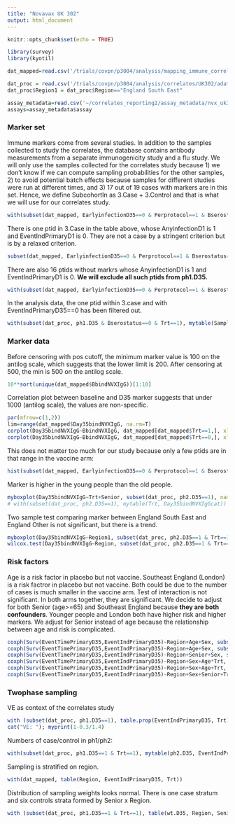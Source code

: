 ```yaml
---
title: "Novavax UK 302"
output: html_document
---
```


```r
knitr::opts_chunk$set(echo = TRUE)

library(survey)
library(kyotil)

dat_mapped=read.csv('/trials/covpn/p3004/analysis/mapping_immune_correlates/UK302/adata/COVID_Novavax_302UK_mapped_20240318.csv')

dat_proc = read.csv('/trials/covpn/p3004/analysis/correlates/UK302/adata/nvx_uk302_data_processed_20240320.csv')
dat_proc$Region1 = dat_proc$Region=="England South East"

assay_metadata=read.csv('~/correlates_reporting2/assay_metadata/nvx_uk302_assay_metadata.csv')
assays=assay_metadata$assay

```


### Marker set

Immune markers come from several studies. In addition to the samples collected to study the correlates, the database contains antibody measurements from a separate immunogenicity study and a flu study. We will only use the samples collected for the correlates study because 1) we don't know if we can compute sampling probabilities for the other samples, 2) to avoid potential batch effects because samples for different studies were run at different times, and 3) 17 out of 19 cases with markers are in this set. Hence, we define SubcohortIn as 3.Case + 3.Control and that is what we will use for our correlates study. 
```r
with(subset(dat_mapped, EarlyinfectionD35==0 & Perprotocol==1 & Bserostatus==0 & Trt==1), mytable(SampleSet, EventIndPrimaryD35))
```

There is one ptid in 3.Case in the table above, whose AnyinfectionD1 is 1 and EventIndPrimaryD1 is 0. They are not a case by a stringent criterion but is by a relaxed criterion.
```r
subset(dat_mapped, EarlyinfectionD35==0 & Perprotocol==1 & Bserostatus==0 & Trt==1 & EventIndPrimaryD35==0 & SampleSet=="3.Case", select=c(Subjectid, AnyinfectionD1, EventIndPrimaryD1))
```

There are also 16 ptids without markrs whose AnyinfectionD1 is 1 and EventIndPrimaryD1 is 0. **We will exclude all such ptids from ph1.D35.**
```r
with(subset(dat_mapped, EarlyinfectionD35==0 & Perprotocol==1 & Bserostatus==0 & Trt==1 & AnyinfectionD1==1 & EventIndPrimaryD1==0), mytable( SubcohortInd))
```
In the analysis data, the one ptid within 3.case and with EventIndPrimaryD35==0 has been filtered out.
```r
with(subset(dat_proc, ph1.D35 & Bserostatus==0 & Trt==1), mytable(SampleSet, EventIndPrimaryD35))
```

### Marker data

Before censoring with pos cutoff, the minimum marker value is 100 on the antilog scale, which suggests that the lower limit is 200. After censoring at 500, the min is 500 on the antilog scale.
```r
10**sort(unique(dat_mapped$BbindNVXIgG))[1:10]
```

Correlation plot between baseline and D35 marker suggests that under 1000 (antilog scale), the values are non-specific. 
```r
par(mfrow=c(1,2))
lim=range(dat_mapped$Day35bindNVXIgG, na.rm=T)
corplot(Day35bindNVXIgG~BbindNVXIgG, dat_mapped[dat_mapped$Trt==1,], xlim=lim, asp=1, main="Vacc")
corplot(Day35bindNVXIgG~BbindNVXIgG, dat_mapped[dat_mapped$Trt==0,], xlim=lim, asp=1, main="Plac")
```

This does not matter too much for our study because only a few ptids are in that range in the vaccine arm:
```r
hist(subset(dat_mapped, EarlyinfectionD35==0 & Perprotocol==1 & Bserostatus==0 & Trt==1 & SubcohortInd==1)$Day35bindNVXIgG, main="")
```

Marker is higher in the young people than the old people.
```r
myboxplot(Day35bindNVXIgG~Trt+Senior, subset(dat_proc, ph2.D35==1), names=c("plac,young","vacc,young","plac,senior","vacc,senior"))
# with(subset(dat_proc, ph2.D35==1), mytable(Trt, Day35bindNVXIgGcat))
```


Two sample test comparing marker between England South East and England Other is not significant, but there is a trend.
```r
myboxplot(Day35bindNVXIgG~Region1, subset(dat_proc, ph2.D35==1 & Trt==1), cex.axis=0.8, test="w", names=c("Other","England South East"))
wilcox.test(Day35bindNVXIgG~Region, subset(dat_proc, ph2.D35==1 & Trt==1 & Region!="Scotland, Wales, Northern Ireland"))
```


### Risk factors 
Age is a risk factor in placebo but not vaccine. Southeast England (London) is a risk factror in placebo but not vaccine. Both could be due to the number of cases is much smaller in the vaccine arm. Test of interaction is not significant. In both arms together, they are significant. We decide to adjust for both Senior (age>=65) and Southeast England because **they are both confounders**. Younger people and London both have higher risk and higher markers. We adjust for Senior instead of age because the relationship between age and risk is complicated.
```r
coxph(Surv(EventTimePrimaryD35,EventIndPrimaryD35)~Region+Age+Sex, subset(dat_proc, ph1.D35==1 & Trt==0))
coxph(Surv(EventTimePrimaryD35,EventIndPrimaryD35)~Region+Age+Sex, subset(dat_proc, ph1.D35==1 & Trt==1))
coxph(Surv(EventTimePrimaryD35,EventIndPrimaryD35)~Region+Senior+Sex, subset(dat_proc, ph1.D35==1 & Trt==1))
coxph(Surv(EventTimePrimaryD35,EventIndPrimaryD35)~Region+Sex+Age*Trt, subset(dat_proc, ph1.D35==1))
coxph(Surv(EventTimePrimaryD35,EventIndPrimaryD35)~Region+Sex+Age+Trt, subset(dat_proc, ph1.D35==1))
coxph(Surv(EventTimePrimaryD35,EventIndPrimaryD35)~Region+Sex+Senior+Trt, subset(dat_proc, ph1.D35==1))
```


### Twophase sampling


VE as context of the correlates study
```r
with (subset(dat_proc, ph1.D35==1), table.prop(EventIndPrimaryD35, Trt))
cat("VE: "); myprint(1-0.3/1.4)
```

Numbers of case/control in ph1/ph2:
```r
with(subset(dat_proc, ph1.D35==1 & Trt==1), mytable(ph2.D35, EventIndPrimaryD35))
```


Sampling is stratified on region.
```r
with(dat_mapped, table(Region, EventIndPrimaryD35, Trt))
```

Distribution of sampling weights looks normal. There is one case stratum and six controls strata formed by Senior x Region.
```r
with (subset(dat_proc, ph1.D35==1 & Trt==1), table(wt.D35, Region, Senior))
```
